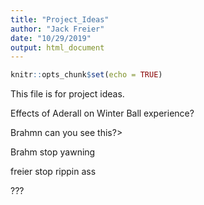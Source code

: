 ```yaml
---
title: "Project_Ideas"
author: "Jack Freier"
date: "10/29/2019"
output: html_document
---
```


```r
knitr::opts_chunk$set(echo = TRUE)
```

This file is for project ideas.

Effects of Aderall on Winter Ball experience?

Brahmn can you see this?>

Brahm stop yawning

freier stop rippin ass

???